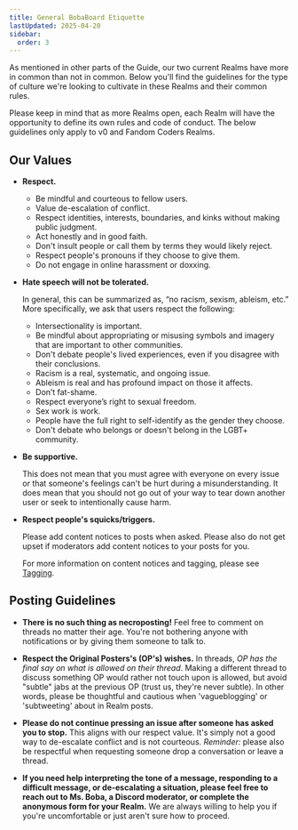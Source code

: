 ```yaml
---
title: General BobaBoard Etiquette
lastUpdated: 2025-04-20
sidebar:
  order: 3
---
```



As mentioned in other parts of the Guide, our two current Realms have more in
common than not in common. Below you'll find the guidelines for the type of
culture we're looking to cultivate in these Realms and their common rules.

<Aside type="note">

Please keep in mind that as more Realms open, each Realm will have the
opportunity to define its own rules and code of conduct. The below guidelines
only apply to v0 and Fandom Coders Realms.

</Aside>

## Our Values

- **Respect.**

  - Be mindful and courteous to fellow users.
  - Value de-escalation of conflict.
  - Respect identities, interests, boundaries, and kinks without making public
    judgment.
  - Act honestly and in good faith.
  - Don't insult people or call them by terms they would likely reject.
  - Respect people's pronouns if they choose to give them.
  - Do not engage in online harassment or doxxing.

- **Hate speech will not be tolerated.**

  In general, this can be summarized as, “no racism, sexism, ableism, etc.” More
  specifically, we ask that users respect the following:

  - Intersectionality is important.
  - Be mindful about appropriating or misusing symbols and imagery that are
    important to other communities.
  - Don't debate people's lived experiences, even if you disagree with their
    conclusions.
  - Racism is a real, systematic, and ongoing issue.
  - Ableism is real and has profound impact on those it affects.
  - Don’t fat-shame.
  - Respect everyone’s right to sexual freedom.
  - Sex work is work.
  - People have the full right to self-identify as the gender they choose.
  - Don't debate who belongs or doesn't belong in the LGBT+ community.

- **Be supportive.**

  This does not mean that you must agree with everyone on every issue or that
  someone's feelings can't be hurt during a misunderstanding. It does mean that
  you should not go out of your way to tear down another user or seek to
  intentionally cause harm.

- **Respect people's squicks/triggers.**

  Please add content notices to posts when asked. Please also do not get upset
  if moderators add content notices to your posts for you.

  For more information on content notices and tagging, please see
  [Tagging](/docs/users/howto/tagging).

## Posting Guidelines

- **There is no such thing as necroposting!** Feel free to comment on threads no
  matter their age. You're not bothering anyone with notifications or by giving
  them someone to talk to.

- **Respect the Original Posters's (OP's) wishes.** In threads, _OP has the
  final say on what is allowed on their thread_. Making a different thread to
  discuss something OP would rather not touch upon is allowed, but avoid
  "subtle" jabs at the previous OP (trust us, they're never subtle). In other
  words, please be thoughtful and cautious when 'vagueblogging' or 'subtweeting'
  about in Realm posts.

- **Please do not continue pressing an issue after someone has asked you to
  stop.** This aligns with our respect value. It's simply not a good way to
  de-escalate conflict and is not courteous. _Reminder:_ please also be
  respectful when requesting someone drop a conversation or leave a thread.

- **If you need help interpreting the tone of a message, responding to a
  difficult message, or de-escalating a situation, please feel free to reach out
  to Ms. Boba, a Discord moderator, or complete the anonymous form for your
  Realm.** We are always willing to help you if you're uncomfortable or just
  aren't sure how to proceed.
